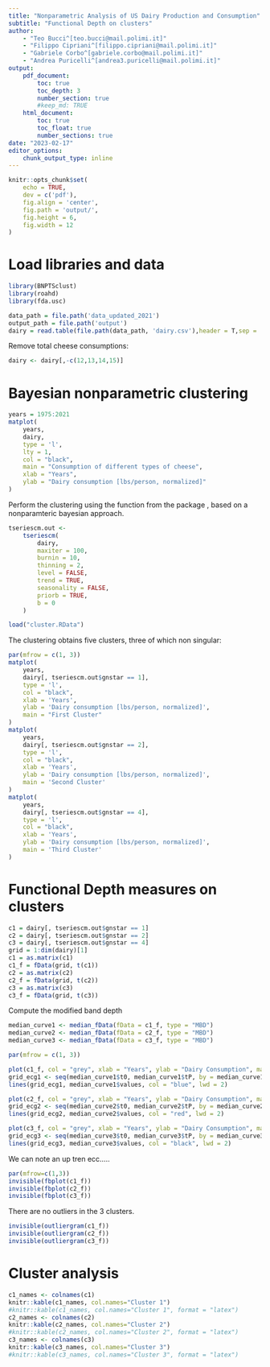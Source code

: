 ```yaml
---
title: "Nonparametric Analysis of US Dairy Production and Consumption"
subtitle: "Functional Depth on clusters"
author:
    - "Teo Bucci^[teo.bucci@mail.polimi.it]"
    - "Filippo Cipriani^[filippo.cipriani@mail.polimi.it]"
    - "Gabriele Corbo^[gabriele.corbo@mail.polimi.it]"
    - "Andrea Puricelli^[andrea3.puricelli@mail.polimi.it]"
output:
    pdf_document:
        toc: true
        toc_depth: 3
        number_section: true
        #keep_md: TRUE
    html_document:
        toc: true
        toc_float: true
        number_sections: true
date: "2023-02-17"
editor_options:
    chunk_output_type: inline
---
```

  
```r
knitr::opts_chunk$set(
    echo = TRUE,
    dev = c('pdf'),
    fig.align = 'center',
    fig.path = 'output/',
    fig.height = 6,
    fig.width = 12
)
```

# Load libraries and data

```r
library(BNPTSclust)
library(roahd)
library(fda.usc)
```

```r
data_path = file.path('data_updated_2021')
output_path = file.path('output')
dairy = read.table(file.path(data_path, 'dairy.csv'),header = T,sep = ';') 
```

Remove total cheese consumptions:

```r
dairy <- dairy[,-c(12,13,14,15)]
```

# Bayesian nonparametric clustering

```r
years = 1975:2021
matplot(
    years,
    dairy,
    type = 'l',
    lty = 1,
    col = "black",
    main = "Consumption of different types of cheese",
    xlab = "Years",
    ylab = "Dairy consumption [lbs/person, normalized]"
)
```

Perform the clustering using the function \texttt{tseriescm} from the package \texttt{BNPTSclust}, based on a nonparamteric bayesian approach.

```r
tseriescm.out <-
    tseriescm(
        dairy,
        maxiter = 100,
        burnin = 10,
        thinning = 2,
        level = FALSE,
        trend = TRUE,
        seasonality = FALSE,
        priorb = TRUE,
        b = 0
    )
```

```r
load("cluster.RData")
```

The clustering obtains five clusters, three of which non singular:

```r
par(mfrow = c(1, 3))
matplot(
    years,
    dairy[, tseriescm.out$gnstar == 1],
    type = 'l',
    col = "black",
    xlab = 'Years',
    ylab = 'Dairy consumption [lbs/person, normalized]',
    main = "First Cluster"
)
matplot(
    years,
    dairy[, tseriescm.out$gnstar == 2],
    type = 'l',
    col = "black",
    xlab = 'Years',
    ylab = 'Dairy consumption [lbs/person, normalized]',
    main = 'Second Cluster'
)
matplot(
    years,
    dairy[, tseriescm.out$gnstar == 4],
    type = 'l',
    col = "black",
    xlab = 'Years',
    ylab = 'Dairy consumption [lbs/person, normalized]',
    main = 'Third Cluster'
)
```

# Functional Depth measures on clusters

```r
c1 = dairy[, tseriescm.out$gnstar == 1]
c2 = dairy[, tseriescm.out$gnstar == 2]
c3 = dairy[, tseriescm.out$gnstar == 4]
grid = 1:dim(dairy)[1]
c1 = as.matrix(c1)
c1_f = fData(grid, t(c1))
c2 = as.matrix(c2)
c2_f = fData(grid, t(c2))
c3 = as.matrix(c3)
c3_f = fData(grid, t(c3))
```

Compute the modified band depth

```r
median_curve1 <- median_fData(fData = c1_f, type = "MBD") 
median_curve2 <- median_fData(fData = c2_f, type = "MBD") 
median_curve3 <- median_fData(fData = c3_f, type = "MBD") 
```

```r
par(mfrow = c(1, 3))

plot(c1_f, col = "grey", xlab = "Years", ylab = "Dairy Consumption", main = "First Cluster")
grid_ecg1 <- seq(median_curve1$t0, median_curve1$tP, by = median_curve1$h)
lines(grid_ecg1, median_curve1$values, col = "blue", lwd = 2)

plot(c2_f, col = "grey", xlab = "Years", ylab = "Dairy Consumption", main = "Second Cluster")
grid_ecg2 <- seq(median_curve2$t0, median_curve2$tP, by = median_curve2$h)
lines(grid_ecg2, median_curve2$values, col = "red", lwd = 2)

plot(c3_f, col = "grey", xlab = "Years", ylab = "Dairy Consumption", main = "Third Cluster")
grid_ecg3 <- seq(median_curve3$t0, median_curve3$tP, by = median_curve3$h)
lines(grid_ecg3, median_curve3$values, col = "black", lwd = 2)
```
 We can note an up tren ecc.....

```r
par(mfrow=c(1,3))
invisible(fbplot(c1_f))
invisible(fbplot(c2_f))
invisible(fbplot(c3_f))
```

There are no outliers in the 3 clusters.

```r
invisible(outliergram(c1_f))
invisible(outliergram(c2_f))
invisible(outliergram(c3_f))
```

# Cluster analysis

```r
c1_names <- colnames(c1)
knitr::kable(c1_names, col.names="Cluster 1")
#knitr::kable(c1_names, col.names="Cluster 1", format = "latex")
c2_names <- colnames(c2)
knitr::kable(c2_names, col.names="Cluster 2")
#knitr::kable(c2_names, col.names="Cluster 2", format = "latex")
c3_names <- colnames(c3)
knitr::kable(c3_names, col.names="Cluster 3")
#knitr::kable(c3_names, col.names="Cluster 3", format = "latex")
```

